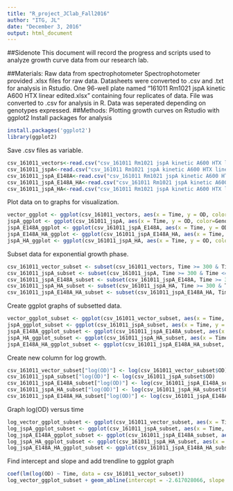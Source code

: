 ```yaml
---
title: "R_project_JClab_Fall2016"
author: "ITG, JL"
date: "December 3, 2016"
output: html_document
---
```

##Sidenote
This document will record the progress and scripts used to analyze growth curve data from our research lab.

##Materials: Raw data from spectrophotometer
Spectrophotometer provided .xlsx files for raw data. Datasheets were converted to .csv and .txt for analysis in Rstudio.
One 96-well plate named "161011 Rm1021 jspA kinetic A600 HTX linear edited.xlsx" containing four replicates of data.
File was converted to .csv for analysis in R.
Data was seperated depending on genotypes expressed.
##Methods: Plotting growth curves on Rstudio with ggplot2
Install packages for analysis
```r
install.packages('ggplot2')
library(ggplot2)
```
Save .csv files as variable.
```r
csv_161011_vectors<-read.csv("csv_161011 Rm1021 jspA kinetic A600 HTX linear edited_vector.csv")
csv_161011_jspA<-read.csv("csv_161011 Rm1021 jspA kinetic A600 HTX linear edited_jspA.csv")
csv_161011_jspA_E148A<-read.csv("csv_161011 Rm1021 jspA kinetic A600 HTX linear edited_jspA E148A.csv")
csv_161011_jspA_E148A_HA<-read.csv("csv_161011 Rm1021 jspA kinetic A600 HTX linear edited_jspA E148A-HA.csv")
csv_161011_jspA_HA<-read.csv("csv_161011 Rm1021 jspA kinetic A600 HTX linear edited_jspA-HA.csv")
```
Plot data on to graphs for visualization. 
```r
vector_ggplot <- ggplot(csv_161011_vectors, aes(x = Time, y = OD, color=Genotype)) + geom_point(size=1) + labs(x= "Time(minutes)", y= "OD600") + ggtitle("OD vs Time: Vector") + ylim (0,0.35)
jspA_ggplot <- ggplot(csv_161011_jspA, aes(x = Time, y = OD, color=Genotypes)) + geom_point(size=1) + labs(x= "Time(minutes)", y= "OD600") + ggtitle("OD vs Time: jspA overexpression") + ylim (0,0.35)
jspA_E148A_ggplot <- ggplot(csv_161011_jspA_E148A, aes(x = Time, y = OD, color=Genotypes)) + geom_point(size=1) + labs(x= "Time(minutes)", y= "OD600") + ggtitle("OD vs Time: jspA(E148A) overexpression") + ylim (0,0.35)
jspA_E148A_HA_ggplot <- ggplot(csv_161011_jspA_E148A_HA, aes(x = Time, y = OD, color=Genotypes)) + geom_point(size=1) + labs(x= "Time(minutes)", y= "OD600") + ggtitle("OD vs Time: jspA(E148A)-HA overexpression") + ylim (0,0.35)
jspA_HA_ggplot <- ggplot(csv_161011_jspA_HA, aes(x = Time, y = OD, color=Genotypes)) + geom_point(size=1) + labs(x= "Time(minutes)", y= "OD600") + ggtitle("OD vs Time: jspA-HA overexpression") + ylim (0,0.35)
```
Subset data for exponential growth phase.
```r
csv_161011_vector_subset <- subset(csv_161011_vectors, Time >= 300 & Time <= 1000, select = c(Time, OD, Genotype))
csv_161011_jspA_subset <- subset(csv_161011_jspA, Time >= 300 & Time <= 1000, select = c(Time, OD, Genotypes))
csv_161011_jspA_E148A_subset <- subset(csv_161011_jspA_E148A, Time >= 300 & Time <= 1000, select = c(Time, OD, Genotypes))
csv_161011_jspA_HA_subset <- subset(csv_161011_jspA_HA, Time >= 300 & Time <= 1000, select = c(Time, OD, Genotypes))
csv_161011_jspA_E148A_HA_subset <- subset(csv_161011_jspA_E148A_HA, Time >= 300 & Time <= 1000, select = c(Time, OD, Genotypes))
```
Create ggplot graphs of subsetted data.
```r
vector_ggplot_subset <- ggplot(csv_161011_vector_subset, aes(x = Time, y = OD, color=Genotype)) + geom_point(size=1) + labs(x= "Time(minutes)", y= "OD600") + ggtitle("OD vs Time: Vector") + ylim (0,0.35)
jspA_ggplot_subset <- ggplot(csv_161011_jspA_subset, aes(x = Time, y = OD, color=Genotypes)) + geom_point(size=1) + labs(x= "Time(minutes)", y= "OD600") + ggtitle("OD vs Time: jspA overexpression") + ylim (0,0.35)
jspA_E148A_ggplot_subset <- ggplot(csv_161011_jspA_E148A_subset, aes(x = Time, y = OD, color=Genotypes)) + geom_point(size=1) + labs(x= "Time(minutes)", y= "OD600") + ggtitle("OD vs Time: jspA(E148A) overexpression") + ylim (0,0.35)
jspA_HA_ggplot_subset <- ggplot(csv_161011_jspA_HA_subset, aes(x = Time, y = OD, color=Genotypes)) + geom_point(size=1) + labs(x= "Time(minutes)", y= "OD600") + ggtitle("OD vs Time: jspA-HA overexpression") + ylim (0,0.35)
jspA_E148A_HA_ggplot_subset <- ggplot(csv_161011_jspA_E148A_HA_subset, aes(x = Time, y = OD, color=Genotypes)) + geom_point(size=1) + labs(x= "Time(minutes)", y= "OD600") + ggtitle("OD vs Time: jspA(E148A)-HA overexpression") + ylim (0,0.35)
```
Create new column for log growth.
```r
csv_161011_vector_subset["log(OD)"] <- log(csv_161011_vector_subset$OD)
csv_161011_jspA_subset["log(OD)"] <- log(csv_161011_jspA_subset$OD)
csv_161011_jspA_E148A_subset["log(OD)"] <- log(csv_161011_jspA_E148A_subset$OD)
csv_161011_jspA_HA_subset["log(OD)"] <- log(csv_161011_jspA_HA_subset$OD)
csv_161011_jspA_E148A_HA_subset["log(OD)"] <- log(csv_161011_jspA_E148A_HA_subset$OD)
```
Graph log(OD) versus time
```r
log_vector_ggplot_subset <- ggplot(csv_161011_vector_subset, aes(x = Time, y = log(OD), color=Genotype)) + geom_point(size=1) + labs(x= "Time(minutes)", y= "log(OD600)") + ggtitle("log(OD) vs Time: Vector")
log_jspA_ggplot_subset <- ggplot(csv_161011_jspA_subset, aes(x = Time, y = log(OD), color=Genotypes)) + geom_point(size=1) + labs(x= "Time(minutes)", y= "log(OD600)") + ggtitle("log(OD) vs Time: jspA overexpression")
log_jspA_E148A_ggplot_subset <- ggplot(csv_161011_jspA_E148A_subset, aes(x = Time, y = log(OD), color=Genotypes)) + geom_point(size=1) + labs(x= "Time(minutes)", y= "log(OD600)") + ggtitle("log(OD) vs Time: jspA(E148A) overexpression")
log_jspA_HA_ggplot_subset <- ggplot(csv_161011_jspA_HA_subset, aes(x = Time, y = log(OD), color=Genotypes)) + geom_point(size=1) + labs(x= "Time(minutes)", y= "log(OD600)") + ggtitle("log(OD) vs Time: jspA-HA overexpression")
log_jspA_E148A_HA_ggplot_subset <- ggplot(csv_161011_jspA_E148A_HA_subset, aes(x = Time, y = log(OD), color=Genotypes)) + geom_point(size=1) + labs(x= "Time(minutes)", y= "log(OD600)") + ggtitle("log(OD) vs Time: jspA(E148A)-HA overexpression")
```
Find intercept and slope and add trendline to ggplot graph
```r
coef(lm(log(OD) ~ Time, data = csv_161011_vector_subset))
log_vector_ggplot_subset + geom_abline(intercept = -2.617028066, slope = 0.001556344)
```
